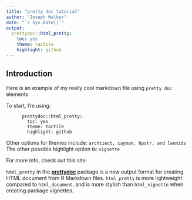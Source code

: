 ```yaml
---
title: "pretty doc tutorial"
author: "Joseph Walker"
date: "`r Sys.Date()`"
output:
  prettydoc::html_pretty:
    toc: yes
    theme: tactile
    highlight: github
---
```




## Introduction

 Here is an example of my really cool markdown file using `pretty doc` elements

To start, I'm using:

```output:
      prettydoc::html_pretty:
        toc: yes
        theme: tactile
        highlight: github
```

Other options for themes include: `archtiect, cayman, hpstr, and leonids`
The other possible highlight option is: `vignette`

For more info, check out this site:

`html_pretty` in the [**prettydoc**](http://github.com/yixuan/prettydoc/)
package is a new output format for creating HTML document from R Markdown files.
`html_pretty` is more lightweight compared to `html_document`, and is more
stylish than `html_vignette` when creating package vignettes.



